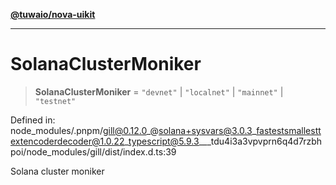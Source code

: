 [**@tuwaio/nova-uikit**](../../../../README.md)

***

# SolanaClusterMoniker

> **SolanaClusterMoniker** = `"devnet"` \| `"localnet"` \| `"mainnet"` \| `"testnet"`

Defined in: node\_modules/.pnpm/gill@0.12.0\_@solana+sysvars@3.0.3\_fastestsmallesttextencoderdecoder@1.0.22\_typescript@5.9.3\_\_\_tdu4i3a3vpvprn6q4d7rzbhpoi/node\_modules/gill/dist/index.d.ts:39

Solana cluster moniker
